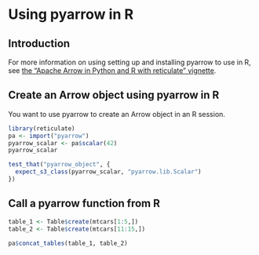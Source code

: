 # Using pyarrow in R

## Introduction

For more information on using setting up and installing pyarrow to use in R, see 
[the "Apache Arrow in Python and R with reticulate" vignette](https://arrow.apache.org/docs/r/articles/python.html). 

## Create an Arrow object using pyarrow in R

You want to use pyarrow to create an Arrow object in an R session.

```r
library(reticulate)
pa <- import("pyarrow")
pyarrow_scalar <- pa$scalar(42)
pyarrow_scalar
```
```r
test_that("pyarrow_object", {
  expect_s3_class(pyarrow_scalar, "pyarrow.lib.Scalar")
})
```

## Call a pyarrow function from R

```r
table_1 <- Table$create(mtcars[1:5,])
table_2 <- Table$create(mtcars[11:15,])

pa$concat_tables(table_1, table_2)
```

